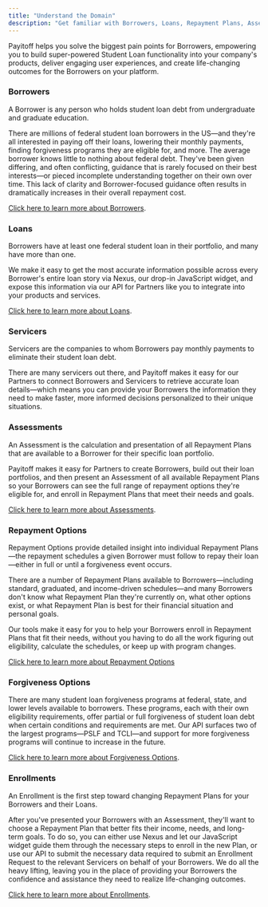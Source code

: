 ```yaml
---
title: "Understand the Domain"
description: "Get familiar with Borrowers, Loans, Repayment Plans, Assessments, and Enrollment Requests"
---
```


Payitoff helps you solve the biggest pain points for Borrowers, empowering you to build super-powered Student Loan functionality into your company's products, deliver engaging user experiences, and create life-changing outcomes for the Borrowers on your platform.

### Borrowers

A Borrower is any person who holds student loan debt from undergraduate and graduate education. 

There are millions of federal student loan borrowers in the US—and they're all interested in paying off their loans, lowering their monthly payments, finding forgiveness programs they are eligible for, and more. The average borrower knows little to nothing about federal debt. They've been given differing, and often conflicting, guidance that is rarely focused on their best interests—or pieced incomplete understanding together on their own over time. This lack of clarity and Borrower-focused guidance often results in dramatically increases in their overall repayment cost.

[Click here to learn more about Borrowers](/docs/api-borrowers).

### Loans

Borrowers have at least one federal student loan in their portfolio, and many have more than one.

We make it easy to get the most accurate information possible across every Borrower's entire loan story via Nexus, our drop-in JavaScript widget, and expose this information via our API for Partners like you to integrate into your products and services.

[Click here to learn more about Loans](/docs/api-loans).

### Servicers

Servicers are the companies to whom Borrowers pay monthly payments to eliminate their student loan debt.

There are many servicers out there, and Payitoff makes it easy for our Partners to connect Borrowers and Servicers to retrieve accurate loan details—which means you can provide your Borrowers the information they need to make faster, more informed decisions personalized to their unique situations.

### Assessments

An Assessment is the calculation and presentation of all Repayment Plans that are available to a Borrower for their specific loan portfolio.

Payitoff makes it easy for Partners to create Borrowers, build out their loan portfolios, and then present an Assessment of all available Repayment Plans so your Borrowers can see the full range of repayment options they're eligible for, and enroll in Repayment Plans that meet their needs and goals.

[Click here to learn more about Assessments](/docs/api-assessments).

### Repayment Options

Repayment Options provide detailed insight into individual Repayment Plans—the repayment schedules a given Borrower must follow to repay their loan—either in full or until a forgiveness event occurs.

There are a number of Repayment Plans available to Borrowers—including standard, graduated, and income-driven schedules—and many Borrowers don't know what Repayment Plan they're currently on, what other options exist, or what Repayment Plan is best for their financial situation and personal goals.

Our tools make it easy for you to help your Borrowers enroll in Repayment Plans that fit their needs, without you having to do all the work figuring out eligibility, calculate the schedules, or keep up with program changes.

[Click here to learn more about Repayment Options](/docs/repayment-options-schema) 

### Forgiveness Options

There are many student loan forgiveness programs at federal, state, and lower levels available to borrowers. These programs, each with their own eligibility requirements, offer partial or full forgiveness of student loan debt when certain conditions and requirements are met. Our API surfaces two of the largest programs—PSLF and TCLI—and support for more forgiveness programs will continue to increase in the future.

[Click here to learn more about Forgiveness Options](/docs/forgiveness-options-schema).

### Enrollments

An Enrollment is the first step toward changing Repayment Plans for your Borrowers and their Loans.

After you've presented your Borrowers with an Assessment, they'll want to choose a Repayment Plan that better fits their income, needs, and long-term goals. To do so, you can either use Nexus and let our JavaScript widget guide them through the necessary steps to enroll in the new Plan, or use our API to submit the necessary data required to submit an Enrollment Request to the relevant Servicers on behalf of your Borrowers. We do all the heavy lifting, leaving you in the place of providing your Borrowers the confidence and assistance they need to realize life-changing outcomes.

[Click here to learn more about Enrollments](/docs/api-enrollments).